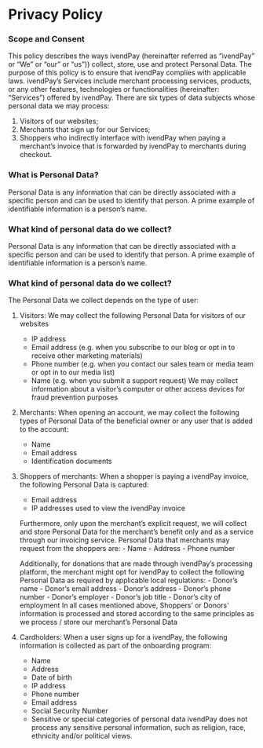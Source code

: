 # Privacy Policy

### Scope and Consent
This policy describes the ways ivendPay (hereinafter referred as “ivendPay” or “We” or “our” or “us”)) collect, store, use and protect Personal Data. The purpose of this policy is to ensure that ivendPay complies with applicable laws. ivendPay’s Services include merchant processing services, products, or any other features, technologies or functionalities (hereinafter: “Services”) offered by ivendPay.
There are six types of data subjects whose personal data we may process:
1. Visitors of our websites;
2. Merchants that sign up for our Services;
3. Shoppers who indirectly interface with ivendPay when paying a merchant’s invoice that is forwarded by ivendPay to merchants during checkout.

### What is Personal Data?
Personal Data is any information that can be directly associated with a specific person and can be used to identify that person. A prime example of identifiable information is a person’s name.

### What kind of personal data do we collect?
Personal Data is any information that can be directly associated with a specific person and can be used to identify that person. A prime example of identifiable information is a person’s name.

### What kind of personal data do we collect?
The Personal Data we collect depends on the type of user:
1. Visitors: We may collect the following Personal Data for visitors of our websites
    - IP address
    - Email address (e.g. when you subscribe to our blog or opt in to receive other marketing materials)
    - Phone number (e.g. when you contact our sales team or media team or opt in to our media list)
    - Name (e.g. when you submit a support request)
    We may collect information about a visitor’s computer or other access devices for fraud prevention purposes
2. Merchants: When opening an account, we may collect the following types of Personal Data of the beneficial owner or any user that is added to the account:
    - Name
    - Email address
    - Identification documents
3. Shoppers of merchants: When a shopper is paying a ivendPay invoice, the following Personal Data is captured:
    - Email address
    - IP addresses used to view the ivendPay invoice


    Furthermore, only upon the merchant’s explicit request, we will collect and store Personal Data for the merchant’s benefit only and as a service through our invoicing service. Personal Data that merchants may request from the shoppers are:
        - Name
        - Address
        - Phone number


    Additionally, for donations that are made through ivendPay’s processing platform, the merchant might opt for ivendPay to collect the following Personal Data as required by applicable local regulations:
        - Donor’s name
        - Donor’s email address
        - Donor’s address
        - Donor’s phone number
        - Donor’s employer
        - Donor’s job title
        - Donor’s city of employment
        In all cases mentioned above, Shoppers’ or Donors' information is processed and stored according to the same principles as we process / store our merchant’s Personal Data

4. Cardholders: When a user signs up for a ivendPay, the following information is collected as part of the onboarding program:
    - Name
    - Address
    - Date of birth
    - IP address
    - Phone number
    - Email address
    - Social Security Number
    - Sensitive or special categories of personal data
ivendPay does not process any sensitive personal information, such as religion, race, ethnicity and/or political views.
